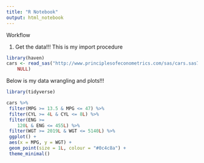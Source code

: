 ```yaml
---
title: "R Notebook"
output: html_notebook
---
```

Workflow

1. Get the data!!!
This is my import procedure

```r
library(haven)
cars <- read_sas("http://www.principlesofeconometrics.com/sas/cars.sas7bdat", 
    NULL)

```

Below is my data wrangling and plots!!!

```r

library(tidyverse)

cars %>%
 filter(MPG >= 13.5 & MPG <= 47) %>%
 filter(CYL >= 4L & CYL <= 8L) %>%
 filter(ENG >= 
    120L & ENG <= 455L) %>%
 filter(WGT >= 2019L & WGT <= 5140L) %>%
 ggplot() +
 aes(x = MPG, y = WGT) +
 geom_point(size = 1L, colour = "#0c4c8a") +
 theme_minimal()
```

